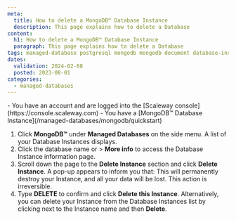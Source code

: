 ```yaml
---
meta:
  title: How to delete a MongoDB™ Database Instance
  description: This page explains how to delete a Database
content:
  h1: How to delete a MongoDB™ Database Instance
  paragraph: This page explains how to delete a Database
tags: managed-database postgresql mongodb mongodb document database-instance
dates:
  validation: 2024-02-08
  posted: 2023-08-01
categories:
  - managed-databases
---
```



<Macro id="requirements" />

<Message type="requirement">
  - You have an account and are logged into the [Scaleway console](https://console.scaleway.com)
  - You have a [MongoDB™ Database Instance](/managed-databases/mongodb/quickstart)
</Message>

1. Click **MongoDB™** under **Managed Databases** on the side menu. A list of your Database Instances displays.
2. Click the database name or <Icon name="more" /> > **More info** to access the Database Instance information page.
3. Scroll down the page to the **Delete Instance** section and click **Delete Instance**. A pop-up appears to inform you that:
    <Message type="important">
      This will permanently destroy your Instance, and all your data will be lost. This action is irreversible.
    </Message>
4. Type **DELETE** to confirm and click **Delete this Instance**.
    <Message type="tip">
      Alternatively, you can delete your Instance from the Database Instances list by clicking <Icon name="more" /> next to the Instance name and then **Delete**.
    </Message>
